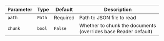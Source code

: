 | Parameter | Type   | Default  | Description                                                    |
| --------- | ------ | -------- | -------------------------------------------------------------- |
| `path`    | `Path` | Required | Path to JSON file to read                                      |
| `chunk`   | `bool` | `False`  | Whether to chunk the documents (overrides base Reader default) |
